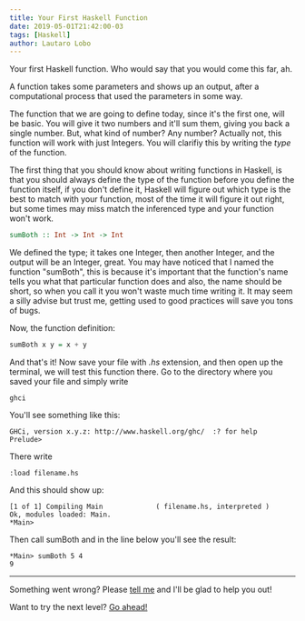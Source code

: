 ```yaml
---
title: Your First Haskell Function
date: 2019-05-01T21:42:00-03
tags: [Haskell]
author: Lautaro Lobo
---
```


Your first Haskell function. Who would say that you would come this far, ah. 

A function takes some parameters and shows up an output, after a computational process that used the parameters in some way.

The function that we are going to define today, since it's the first one, will be basic. You will give it two numbers and it'll sum them, giving you back a single number. But, what kind of number? Any number? Actually not, this function will work with just Integers. You will clarifiy this by writing the _type_ of the function.

The first thing that you should know about writing functions in Haskell, is that you should always define the type of the function before you define the function itself, if you don't define it, Haskell will figure out which type is the best to match with your function, most of the time it will figure it out right, but some times may miss match the inferenced type and your function won't work.

```haskell
sumBoth :: Int -> Int -> Int
```

We defined the type; it takes one Integer, then another Integer, and the output will be an Integer, great. You may have noticed that I named the function "sumBoth", this is because it's important that the function's name tells you what that particular function does and also, the name should be short, so when you call it you won't waste much time writing it. It may seem a silly advise but trust me, getting used to good practices will save you tons of bugs.

Now, the function definition:

```haskell 
sumBoth x y = x + y
```

And that's it! Now save your file with _.hs_ extension, and then open up the terminal, we will test this function there. Go to the directory where you saved your file and simply write

```console
ghci
```

You'll see something like this:

```console
GHCi, version x.y.z: http://www.haskell.org/ghc/  :? for help
Prelude>
```

There write

```console
:load filename.hs
```

And this should show up:

```console
[1 of 1] Compiling Main             ( filename.hs, interpreted )
Ok, modules loaded: Main.
*Main>
```


Then call sumBoth and in the line below you'll see the result:

```console
*Main> sumBoth 5 4
9
```

<hr></hr>

Something went wrong? Please [tell me](mailto:contact@lautarolobo.xyz) and I'll be glad to help you out!

Want to try the next level? [Go ahead!](https://lautarolobo.xyz/blog/recursive-function-haskell)

<script type="application/ld+json">
\{
 "@context": "https://schema.org", 
 "@type": "BlogPosting",
 "url": "https://lautarolobo.xyz/blog/first-haskell-function",
 "mainEntityOfPage": "https://lautarolobo.xyz/blog/first-haskell-function",
 "headline": "Your First Haskell Function",
 "alternativeHeadline": "You won't be a total newbie at Haskell anymore!",
 "genre": "Haskell", 
 "keywords": [
  "Haskell", 
  "Programming", 
  "Computer Science"
],  
 "wordcount": "380",
 "datePublished": "2019-05-01",
 "dateCreated": "2019-05-01",
 "dateModified": "2024-06-25",
 "description": "You want to go deeper in Haskell? Well, let's do it! We will define our first function, easy peasy.",
 "isFamilyFriendly": "true",
 "image": "https://imgsafe.org/image/5709e8ceba",
 "publisher": \{
  "@type": "Organization",
  "name": "Lautaro Jordan Lobo Ravarotto",
  "url": "https://lautarolobo.xyz",
  "logo": \{  
   "@type": "ImageObject",
   "author": "Lautaro Jordan Lobo Ravarotto",
   "url": "https://imgsafe.org/image/5709e8ceba.png"
   }
  },
 "author": \{
  "@type": "Person",
  "name": "Lautaro Jordan Lobo Ravarotto",
  "url": "https://lautarolobo.xyz",
  "email": "contact@lautarolobo.xyz",
  "birthDate": "2000-04-12",
  "gender": "male",
  "nationality": "Argentina",
  "alumniOf": \{
   "@type": "CollegeOrUniversity",
   "legalName": "National University of Córdoba",
   "sameAs": "https://en.wikipedia.org/wiki/National_University_of_C%C3%B3rdoba",
   "location": \{
    "@type": "Place",
    "sameAs": "http://unc.edu.ar",
    "name": "National University of Córdoba",
    "address": \{
      "@type": "PostalAddress",
      "streetAddress": "Av. Haya de la Torre s/n",
      "addressCountry": "Argentina",
      "addressLocality": "Córdoba",
      "postalCode": "5000" 
      }
     }
    }
   },
 "creator": \{
  "@type": "Person",
  "name": "Lautaro Jordan Lobo Ravarotto",
  "url": "https://lautarolobo.xyz",
  "email": "contact@lautarolobo.xyz",
  "birthDate": "2000-04-12",
  "gender": "male",
  "nationality": "Argentina",
  "alumniOf": \{
   "@type": "CollegeOrUniversity",
   "legalName": "National University of Córdoba",
   "sameAs": "https://en.wikipedia.org/wiki/National_University_of_C%C3%B3rdoba",
   "location": \{
    "@type": "Place",
    "sameAs": "http://unc.edu.ar",
    "name": "National University of Córdoba",
    "address": \{
      "@type": "PostalAddress",
      "streetAddress": "Av. Haya de la Torre s/n",
      "addressCountry": "Argentina",
      "addressLocality": "Córdoba",
      "postalCode": "5000" 
      }
     }
    }   
   }
  }
 }
},
</script>